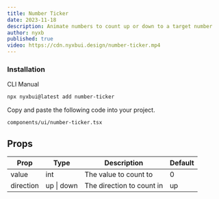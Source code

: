 ```yaml
---
title: Number Ticker
date: 2023-11-18
description: Animate numbers to count up or down to a target number
author: nyxb
published: true
video: https://cdn.nyxbui.design/number-ticker.mp4
---
```


<ComponentPreview name="number-ticker-demo" />


### Installation

<Tabs defaultValue="cli">

<TabsList>
  <TabsTrigger value="cli">CLI</TabsTrigger>
  <TabsTrigger value="manual">Manual</TabsTrigger>
</TabsList>
<TabsContent value="cli">

```bash
npx nyxbui@latest add number-ticker
```

</TabsContent>

<TabsContent value="manual">

<Steps>

Copy and paste the following code into your project.

```text
components/ui/number-ticker.tsx
```

<ComponentSource name="number-ticker" />

</Steps>

</TabsContent>

</Tabs>


## Props

| Prop      | Type       | Description               | Default |
| --------- | ---------- | ------------------------- | ------- |
| value     | int        | The value to count to     | 0       |
| direction | up \| down | The direction to count in | up      |
